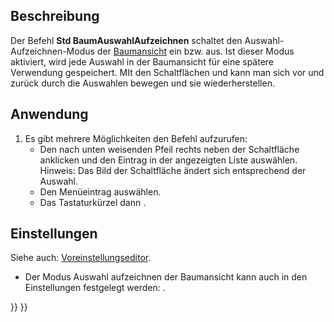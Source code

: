 <languages/>

{{Docnav/de
|[[Std_TreePreSelection/de|BaumVorauswahl]]
|[[Std_TreeSingleDocument/de|BaumEinzeldokument]]
|[[Std_View_Menu/de|Std Menü Ansicht]]
|IconL=Std_TreePreSelection.svg
|IconR=Std_TreeSingleDocument.svg
|IconC=Freecad.svg
}}

{{GuiCommand/de
|Name=Std TreeRecordSelection
|Name/de=Std BaumAuswahlAufzeichnen
|MenuLocation=Ansicht → Baumansicht-Aktionen → Auswahl aufzeichnen
|Workbenches=Alle
|Shortcut={{KEY|T}} {{KEY|5}}
|Version=0.19
}}

<span id="Description"></span>
==Beschreibung==

Der Befehl '''Std BaumAuswahlAufzeichnen''' schaltet den Auswahl-Aufzeichnen-Modus der [[Tree_view/de|Baumansicht]] ein bzw. aus. Ist dieser Modus aktiviert, wird jede Auswahl in der Baumansicht für eine spätere Verwendung gespeichert. MIt den Schaltflächen {{Button|[[Image:Std_SelBack.svg|16px]]}} und {{Button|[[Image:Std_SelForward.svg|16px]]}} kann man sich vor und zurück durch die Auswahlen bewegen und sie wiederherstellen.

<span id="Usage"></span>
==Anwendung==

# Es gibt mehrere Möglichkeiten den Befehl aufzurufen:
#* Den nach unten weisenden Pfeil rechts neben der Schaltfläche {{Button|[[Image:Std_TreeSyncView.svg|16px]]}}  anklicken und den Eintrag {{MenuCommand|Auswahl aufzeichnen}} in der angezeigten Liste auswählen. Hinweis: Das Bild der Schaltfläche ändert sich entsprechend der Auswahl.
#* Den Menüeintrag {{MenuCommand|Ansicht → Baumansicht-Aktionen → Auswahl aufzeichnen}} auswählen.
#* Das Tastaturkürzel {{KEY|T}} dann {{KEY|5}}.

<span id="Preferences"></span>
==Einstellungen==

Siehe auch: [[Preferences_Editor/de|Voreinstellungseditor]].

* Der Modus Auswahl aufzeichnen der Baumansicht kann auch in den Einstellungen festgelegt werden: {{MenuCommand|Bearbeiten→ Einstellungen... → Allgemein → Auswahl → Auswahl in der Baumansicht aufzeichnen, um mit einer Navigationstaste zurück bzw. vorwärts zu gehen}}.


{{Docnav/de
|[[Std_TreePreSelection/de|BaumVorauswahl]]
|[[Std_TreeSingleDocument/de|BaumEinzeldokument]]
|[[Std_View_Menu/de|Std Menü Ansicht]]
|IconL=Std_TreePreSelection.svg
|IconR=Std_TreeSingleDocument.svg
|IconC=Freecad.svg
}}

{{Std_Base_navi{{#translation:}}}}
{{Userdocnavi{{#translation:}}}}